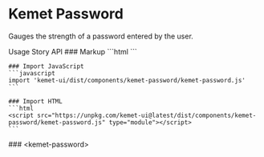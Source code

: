 
<Meta of={stories} />

# Kemet Password

Gauges the strength of a password entered by the user.

<kemet-tabs panel-effect="stacked" divider>
  <kemet-tab slot="tab">Usage</kemet-tab>
  <kemet-tab slot="tab">Story</kemet-tab>
  <kemet-tab slot="tab">API</kemet-tab>
  <kemet-tab-panel slot="panel">
    ### Markup
    ```html
    <kemet-field>
      <kemet-input slot="input" type="password" name="input"></kemet-input>
      <kemet-password slot="component"></kemet-password>
    </kemet-field>
    ```

    ### Import JavaScript
    ```javascript
    import 'kemet-ui/dist/components/kemet-password/kemet-password.js'
    ```

    ### Import HTML
    ```html
    <script src="https://unpkg.com/kemet-ui@latest/dist/components/kemet-password/kemet-password.js" type="module"></script>
    ```
  </kemet-tab-panel>
  <kemet-tab-panel slot="panel">
    <Canvas of={stories.Standard}  />
    <Controls of={stories.Standard} />
  </kemet-tab-panel>
  <kemet-tab-panel slot="panel">
    ### &lt;kemet-password&gt;
    <ArgTypes of="kemet-password" />
  </kemet-tab-panel>
</kemet-tabs>
